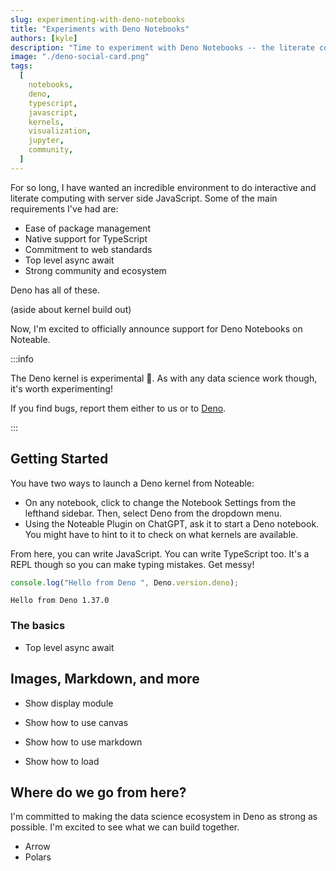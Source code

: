 ```yaml
---
slug: experimenting-with-deno-notebooks
title: "Experiments with Deno Notebooks"
authors: [kyle]
description: "Time to experiment with Deno Notebooks -- the literate computing experience for JavaScript."
image: "./deno-social-card.png"
tags:
  [
    notebooks,
    deno,
    typescript,
    javascript,
    kernels,
    visualization,
    jupyter,
    community,
  ]
---
```


For so long, I have wanted an incredible environment to do interactive and literate computing with server side JavaScript. Some of the main requirements I've had are:

- Ease of package management
- Native support for TypeScript
- Commitment to web standards
- Top level async await
- Strong community and ecosystem

Deno has all of these.

(aside about kernel build out)

Now, I'm excited to officially announce support for Deno Notebooks on Noteable.

:::info

The Deno kernel is experimental 🧪. As with any data science work though, it's worth experimenting!

If you find bugs, report them either to us or to [Deno](https://github.com/denoland/deno/issues).

:::

## Getting Started

You have two ways to launch a Deno kernel from Noteable:

- On any notebook, click to change the Notebook Settings from the lefthand sidebar. Then, select Deno from the dropdown menu.
- Using the Noteable Plugin on ChatGPT, ask it to start a Deno notebook. You might have to hint to it to check on what kernels are available.

From here, you can write JavaScript. You can write TypeScript too. It's a REPL though so you can make typing mistakes. Get messy!

```typescript cell count=1
console.log("Hello from Deno ", Deno.version.deno);
```

```cell output count=1
Hello from Deno 1.37.0
```

### The basics

- Top level async await

## Images, Markdown, and more

- Show display module
- Show how to use canvas
- Show how to use markdown

- Show how to load

## Where do we go from here?

I'm committed to making the data science ecosystem in Deno as strong as possible. I'm excited to see what we can build together.

- Arrow
- Polars
